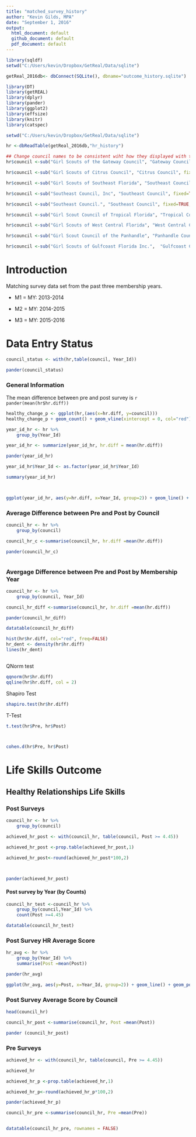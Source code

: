 ```yaml
---
title: "matched_survey_history"
author: "Kevin Gilds, MPA"
date: "September 1, 2016"
output:
  html_document: default
  github_document: default
  pdf_document: default
---
```


```r


library(sqldf)
setwd("C:/Users/kevin/Dropbox/GetReal/Data/sqlite")

getReal_2016db<- dbConnect(SQLite(), dbname="outcome_history.sqlite")

library(DT)
library(getREAL)
library(dplyr)
library(pander)
library(ggplot2)
library(effsize)
library(knitr)
library(catspec)

```


```r
setwd("C:/Users/kevin/Dropbox/GetReal/Data/sqlite")

hr <-dbReadTable(getReal_2016db,"hr_history")


```


```r
## Change council names to be consistent wiht how they displayed with the surveys
hr$council <-sub("Girl Scouts of the Gateway Council", "Gateway Council", fixed=TRUE, hr$council)

hr$council <-sub("Girl Scouts of Citrus Council", "Citrus Council", fixed=TRUE, hr$council)

hr$council <-sub("Girl Scouts of Southeast Florida", "Southeast Council", fixed=TRUE, hr$council)

hr$council <-sub("Southeast Council, Inc", "Southeast Council", fixed=TRUE, hr$council)

hr$council <-sub("Southeast Council.", "Southeast Council", fixed=TRUE, hr$council)

hr$council <-sub("Girl Scout Council of Tropical Florida", "Tropical Council", fixed = TRUE, hr$council)

hr$council <-sub("Girl Scouts of West Central Florida", "West Central Council", fixed = TRUE, hr$council)

hr$council <-sub("Girl Scout Council of the Panhandle", "Panhandle Council", fixed = TRUE, hr$council)

hr$council <-sub("Girl Scouts of Gulfcoast Florida Inc.",  "Gulfcoast Council", fixed = TRUE, hr$council)

```

# Introduction

Matching survey data set from the past three membership years.

* M1 = MY: 2013-2014

* M2 = MY: 2014-2015

* M3 = MY: 2015-2016


# Data Entry Status 

```r
council_status <- with(hr,table(council, Year_Id))

pander(council_status)

```

### General Information 

The mean difference between pre and post survey is `r pander(mean(hr$hr.diff))`



```r
healthy_change_p <- ggplot(hr,(aes(x=hr.diff, y=council)))
healthy_change_p + geom_count() + geom_vline(xintercept = 0, col="red") + labs(x="Pre and Post Difference", y="Pre Outcome Score", title="Healthy Releationship Survey Results")


```


```r
year_id_hr <- hr %>%
    group_by(Year_Id)

year_id_hr <- summarize(year_id_hr, hr.diff = mean(hr.diff))

pander(year_id_hr)

year_id_hr$Year_Id <- as.factor(year_id_hr$Year_Id)

summary(year_id_hr)



ggplot(year_id_hr, aes(y=hr.diff, x=Year_Id, group=2)) + geom_line() + geom_point()

```



### Average Difference between Pre and Post by Council

```r
council_hr <- hr %>%
    group_by(council)

council_hr_c <-summarise(council_hr, hr.diff =mean(hr.diff))

pander(council_hr_c)



```


### Avergage Difference between Pre and Post by Membership Year

```r
council_hr <- hr %>%
    group_by(council, Year_Id)

council_hr_diff <-summarise(council_hr, hr.diff =mean(hr.diff))

pander(council_hr_diff)

datatable(council_hr_diff)

```



```r





hist(hr$hr.diff, col="red", freq=FALSE)
hr_dent <- density(hr$hr.diff)
lines(hr_dent)



```

QNorm test
```r

qqnorm(hr$hr.diff)
qqline(hr$hr.diff, col = 2)

```

Shapiro Test
```r
shapiro.test(hr$hr.diff)
```


T-Test

```r
t.test(hr$Pre, hr$Post)



cohen.d(hr$Pre, hr$Post)
```










# Life Skills Outcome

## Healthy Relationships Life Skills

### Post Surveys

```r

council_hr <- hr %>%
    group_by(council)

achieved_hr_post <- with(council_hr, table(council, Post >= 4.45))

achieved_hr_post <-prop.table(achieved_hr_post,1)

achieved_hr_post<-round(achieved_hr_post*100,2)



pander(achieved_hr_post)

```



#### Post survey by Year (by Counts)
```r


council_hr_test <-council_hr %>%
    group_by(council,Year_Id) %>%
    count(Post >=4.45)

datatable(council_hr_test)

```



### Post Survey HR Average Score

```r
hr_avg <- hr %>%
    group_by(Year_Id) %>%
    summarise(Post =mean(Post))

pander(hr_avg)

```

```r
ggplot(hr_avg, aes(y=Post, x=Year_Id, group=2)) + geom_line() + geom_point()


```


### Post Survey Average Score by Council

```r


head(council_hr)

council_hr_post <-summarise(council_hr, Post =mean(Post))

pander (council_hr_post)

```


### Pre Surveys
```r
achieved_hr <- with(council_hr, table(council, Pre >= 4.45))

achieved_hr

achieved_hr_p <-prop.table(achieved_hr,1)

achieved_hr_p<-round(achieved_hr_p*100,2)

pander(achieved_hr_p)
```


```r
council_hr_pre <-summarise(council_hr, Pre =mean(Pre))


datatable(council_hr_pre, rownames = FALSE)


```





